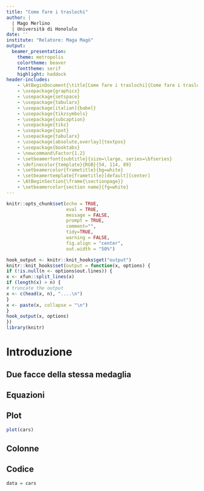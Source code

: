 ```yaml
---
title: "Come fare i traslochi"
author: | 
  | Mago Merlino
  | Università di Honolulu
date: ''
institute: "Relatore: Maga Magò"
output: 
  beamer_presentation: 
    theme: metropolis
    colortheme: beaver
    fonttheme: serif
    highlight: haddock
header-includes:
    - \AtBeginDocument{\title[Come fare i traslochi]{Come fare i traslochi}}
    - \usepackage{graphicx} 
    - \usepackage{setspace}
    - \usepackage{tabularx}
    - \usepackage[italian]{babel}
    - \usepackage{tikzsymbols}
    - \usepackage{subcaption}
    - \usepackage{tikz}
    - \usepackage{spot}
    - \usepackage{tabularx}
    - \usepackage[absolute,overlay]{textpos}
    - \usepackage{booktabs}
    - \newcommand\Factor{1.2}
    - \setbeamerfont{subtitle}{size=\large, series=\bfseries}
    - \definecolor{template}{RGB}{54, 114, 89}
    - \setbeamercolor{frametitle}{bg=white}
    - \setbeamertemplate{frametitle}[default][center]
    - \AtBeginSection{\frame{\sectionpage}}
    - \setbeamercolor{section name}{fg=white}
---
```

```r
knitr::opts_chunk$set(echo = TRUE, 
                      eval = TRUE, 
                      message = FALSE, 
                      prompt = TRUE, 
                      comment="", 
                      tidy=TRUE, 
                      warning = FALSE, 
                      fig.align = "center", 
                      out.width = "50%")

hook_output <- knitr::knit_hooks$get("output")
knitr::knit_hooks$set(output = function(x, options) {
if (!is.null(n <- options$out.lines)) {
x <- xfun::split_lines(x)
if (length(x) > n) {
# truncate the output
x <- c(head(x, n), "....\n")
} 
x <- paste(x, collapse = "\n")
} 
hook_output(x, options)
})
library(knitr)
```

# Introduzione

## Due facce della stessa medaglia

\begin{figure}
\centering
\begin{subfigure}{0.3\textwidth}
```r
knitr::include_graphics("img/merlino1.jpg")
```
\caption{Senza spritz.}
\label{sub:nospritz}
\end{subfigure}
\pause
\begin{subfigure}{0.3\textwidth}
```r
knitr::include_graphics("img/mago-merlino.jpg")
``` 
\caption{Con spritz.}
\label{sub:spritz}
\end{subfigure}
\caption{Mago Merlino}
\label{fig:merlino}
\end{figure}

## Equazioni

\begin{equation}\label{eq:mean}
	\bar{X} = \frac{\sum_{i=1}^{n} x_i}{n}
\end{equation}

## Plot

```r
plot(cars)
```

## Colonne

\begin{columns} 
\begin{column}{0.50\textwidth}

Testo nella prima colonna

\end{column}

\begin{column}{0.50\textwidth}

Testo nella seconda colonna

\end{column}

\end{columns}


## Codice 

```r
data = cars
```

